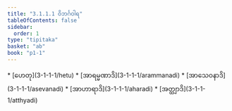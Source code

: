 ```yaml
---
title: "3.1.1.1 ဝိဘင်္ဂဝါရ"
tableOfContents: false
sidebar:
  order: 1
type: "tipitaka"
basket: "ab"
book: "p1-1"
---
```



<DynamicBreadcrumb />



<TableOfContents book="p1-1" section="3.1.1.1">
* [ဟေတု](3-1-1-1/hetu)
* [အာရမ္မဏာဒိ](3-1-1-1/arammanadi)
* [အာသေဝနာဒိ](3-1-1-1/asevanadi)
* [အာဟာရာဒိ](3-1-1-1/aharadi)
* [အတ္ထျာဒိ](3-1-1-1/atthyadi)
</TableOfContents>